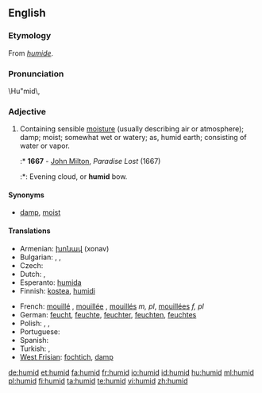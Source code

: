 ==English==

===Etymology===
From {{etyl|fro}} ''[[humide]]''.

===Pronunciation===
\Hu"mid\,

===Adjective===
{{en-adj}}

# Containing sensible [[moisture]] (usually describing air or atmosphere); damp; moist; somewhat wet or watery; as, humid earth; consisting of water or vapor.
#:* '''1667''' - [[w:John Milton|John Milton]], ''Paradise Lost'' (1667)
#:*: Evening cloud, or '''humid''' bow.

====Synonyms====
* [[damp]], [[moist]]

====Translations====
{{trans-top|slightly wet}}
* Armenian: [[խոնավ]] (xonav)
* Bulgarian: {{t+|bg|влажен|m|sc=Cyrl}}, {{t+|bg|влажна|f|sc=Cyrl}}, {{t+|bg|влажно|n|sc=Cyrl}}
* Czech: {{t-|cs|vlhký|m}}
* Dutch: {{t+|nl|vochtig}}, {{t-|nl|vochtige}}
* Esperanto: [[humida]]
* Finnish: [[kostea]], [[humidi]]
{{trans-mid}}
* French: [[mouillé]] {{m}}, [[mouillée]] {{f}}, [[mouillés]] ''m, pl'', [[mouillées]] ''f, pl''
* German: [[feucht]], [[feuchte]], [[feuchter]], [[feuchten]], [[feuchtes]]
* Polish: {{t|pl|wilgotny|m}},  {{t|pl|wilgotna|f}},  {{t|pl|wilgotne|n}}
* Portuguese: {{t+|pt|úmido}}
* Spanish: {{t+|es|húmedo}}
* Turkish: {{t+|tr|nemli}}, {{t+|tr|rutubetli}}
* [[West Frisian]]: [[fochtich]], [[damp]]
{{trans-bottom}}

[[de:humid]]
[[et:humid]]
[[fa:humid]]
[[fr:humid]]
[[io:humid]]
[[id:humid]]
[[hu:humid]]
[[ml:humid]]
[[pl:humid]]
[[fi:humid]]
[[ta:humid]]
[[te:humid]]
[[vi:humid]]
[[zh:humid]]